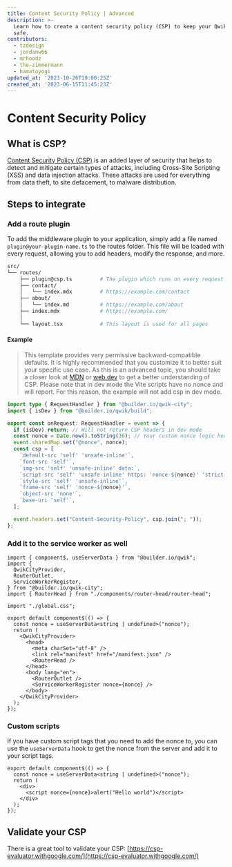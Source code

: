 ```yaml
---
title: Content Security Policy | Advanced
description: >-
  Learn how to create a content security policy (CSP) to keep your Qwik app
  safe.
contributors:
  - tzdesign
  - jordanw66
  - mrhoodz
  - the-zimmermann
  - hamatoyogi
updated_at: '2023-10-26T19:00:25Z'
created_at: '2023-06-15T11:45:23Z'
---
```


# Content Security Policy

## What is CSP?

[Content Security Policy (CSP)](https://developer.mozilla.org/en-US/docs/Web/HTTP/CSP) is an added layer of security that helps to detect and mitigate certain types of attacks, including Cross-Site Scripting (XSS) and data injection attacks. These attacks are used for everything from data theft, to site defacement, to malware distribution.

## Steps to integrate

### Add a route plugin

To add the middleware plugin to your application, simply add a file named ```plugin@your-plugin-name.ts``` to the routes folder. 
This file will be loaded with every request, allowing you to add headers, modify the response, and more.

```bash  {3} /plugin@csp\.ts/ title="Add the plugin"
src/
└── routes/
    ├── plugin@csp.ts         # The plugin which runs on every request (route middleware)
    ├── contact/
    │   └── index.mdx         # https://example.com/contact
    ├── about/
    │   └── index.md          # https://example.com/about
    ├── index.mdx             # https://example.com/
    │
    └── layout.tsx            # This layout is used for all pages
```

#### Example

> This template provides very permissive backward-compatible defaults. 
> It is highly recommended that you customize it to better suit your specific use case.
> As this is an advanced topic, you should take a closer look at [MDN](https://developer.mozilla.org/en-US/docs/Web/HTTP/CSP) or [web.dev](https://web.dev/csp/) to get a better understanding of CSP.
> Please note that in dev mode the Vite scripts have no nonce and will report. For this reason, the example will not add csp in dev mode.

```typescript title="src/routes/plugin@csp.ts"
import type { RequestHandler } from "@builder.io/qwik-city";
import { isDev } from "@builder.io/qwik/build";

export const onRequest: RequestHandler = event => {
  if (isDev) return; // Will not return CSP headers in dev mode
  const nonce = Date.now().toString(36); // Your custom nonce logic here
  event.sharedMap.set("@nonce", nonce);
  const csp = [
    `default-src 'self' 'unsafe-inline'`,
    `font-src 'self'`,
    `img-src 'self' 'unsafe-inline' data:`,
    `script-src 'self' 'unsafe-inline' https: 'nonce-${nonce}' 'strict-dynamic'`,
    `style-src 'self' 'unsafe-inline'`,
    `frame-src 'self' 'nonce-${nonce}'`,
    `object-src 'none'`,
    `base-uri 'self'`,
  ];

  event.headers.set("Content-Security-Policy", csp.join("; "));
};
```

### Add it to the service worker as well

```tsx {12,22} /nonce/ title="src/root.ts"
import { component$, useServerData } from "@builder.io/qwik";
import {
  QwikCityProvider,
  RouterOutlet,
  ServiceWorkerRegister,
} from "@builder.io/qwik-city";
import { RouterHead } from "./components/router-head/router-head";

import "./global.css";

export default component$(() => {
  const nonce = useServerData<string | undefined>("nonce");
  return (
    <QwikCityProvider>
      <head>
        <meta charSet="utf-8" />
        <link rel="manifest" href="/manifest.json" />
        <RouterHead />
      </head>
      <body lang="en">
        <RouterOutlet />
        <ServiceWorkerRegister nonce={nonce} />
      </body>
    </QwikCityProvider>
  );
});
```

### Custom scripts

If you have custom script tags that you need to add the nonce to, you can use the `useServerData` hook to get the nonce from the server and add it to your script tags.

```tsx {2,5} /nonce/ title="src/components/some-component.tsx"
export default component$(() => {
  const nonce = useServerData<string | undefined>("nonce");
  return (
    <div>
      <script nonce={nonce}>alert("Hello world")</script>
    </div>
  );
});
```


## Validate your CSP

There is a great tool to validate your CSP: [https://csp-evaluator.withgoogle.com/](https://csp-evaluator.withgoogle.com/)
